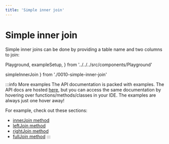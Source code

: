 ```yaml
---
title: 'Simple inner join'
---
```


# Simple inner join

Simple inner joins can be done by providing a table name and two columns to join:

  Playground,
  exampleSetup,
} from '../../../src/components/Playground'

  simpleInnerJoin
} from './0010-simple-inner-join'

<div style={{ marginBottom: '1em' }}>
  <Playground code={simpleInnerJoin} setupCode={exampleSetup} />
</div>

:::info More examples
The API documentation is packed with examples. The API docs are hosted [here](https://kysely-org.github.io/kysely-apidoc/),
but you can access the same documentation by hovering over functions/methods/classes in your IDE. The examples are always
just one hover away!

For example, check out these sections:
 - [innerJoin method](https://kysely-org.github.io/kysely-apidoc/interfaces/SelectQueryBuilder.html#innerJoin)
 - [leftJoin method](https://kysely-org.github.io/kysely-apidoc/interfaces/SelectQueryBuilder.html#leftJoin)
 - [rightJoin method](https://kysely-org.github.io/kysely-apidoc/interfaces/SelectQueryBuilder.html#rightJoin)
 - [fullJoin method](https://kysely-org.github.io/kysely-apidoc/interfaces/SelectQueryBuilder.html#fullJoin)
:::